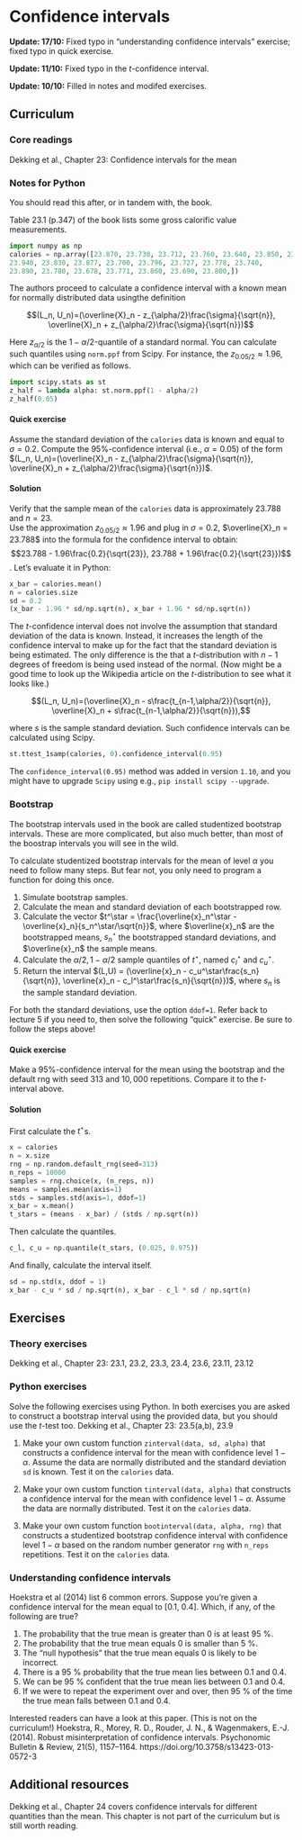 # Confidence intervals

::: callout-note
**Update: 17/10:** Fixed typo in "understanding confidence intervals" exercise; fixed typo in quick exercise.

**Update: 11/10:** Fixed typo in the *t*-confidence interval.

**Update: 10/10:** Filled in notes and modifed exercises.
:::

## Curriculum

### Core readings
Dekking et al., Chapter 23: Confidence intervals for the mean 

### Notes for Python
You should read this after, or in tandem with, the book.

Table 23.1 (p.347) of the book lists some gross calorific value measurements.
```python
import numpy as np
calories = np.array([23.870, 23.730, 23.712, 23.760, 23.640, 23.850, 23.840, 23.860,
23.940, 23.830, 23.877, 23.700, 23.796, 23.727, 23.778, 23.740,
23.890, 23.780, 23.678, 23.771, 23.860, 23.690, 23.800,])
```

The authors proceed to calculate a confidence interval with a known mean for normally distributed data usingthe definition

$$(L_n, U_n)=(\overline{X}_n - z_{\alpha/2}\frac{\sigma}{\sqrt{n}}, 
              \overline{X}_n + z_{\alpha/2}\frac{\sigma}{\sqrt{n}})$$
              
Here $z_{\alpha/2}$ is the $1-\alpha/2$-quantile of a standard normal. You can
calculate such quantiles using `norm.ppf` from Scipy. For instance, the $z_{0.05/2}\approx 1.96$, which can be verified as follows.

```python
import scipy.stats as st
z_half = lambda alpha: st.norm.ppf(1 - alpha/2)
z_half(0.05)
```
#### Quick exercise
Assume the standard deviation of the `calories` data is known and equal to $\sigma=0.2$. Compute the $95\%$-confidence interval (i.e., $\alpha = 0.05$) of the form $(L_n, U_n)=(\overline{X}_n - z_{\alpha/2}\frac{\sigma}{\sqrt{n}}, \overline{X}_n + z_{\alpha/2}\frac{\sigma}{\sqrt{n}})$.

::: {.callout-tip collapse="true"}
#### Solution
Verify that the sample mean of the `calories` data is approximately $23.788$ and $n=23$.  
Use the approximation $z_{0.05/2}\approx 1.96$ and plug in $\sigma = 0.2$, $\overline{X}_n = 23.788$ into the formula for the confidence interval to obtain:
$$23.788 - 1.96\frac{0.2}{\sqrt{23}}, 23.788 + 1.96\frac{0.2}{\sqrt{23}})$$.
Let's evaluate it in Python:
```python
x_bar = calories.mean()
n = calories.size
sd = 0.2
(x_bar - 1.96 * sd/np.sqrt(n), x_bar + 1.96 * sd/np.sqrt(n))
```
:::

The *t*-confidence interval does not involve the assumption that standard deviation of
the data is known. Instead, it increases the length of the confidence interval to
make up for the fact that the standard deviation is being estimated. The only difference
is the that a $t$-distribution with $n-1$ degrees of freedom is being used instead of the 
normal. (Now might be a good time to look up the Wikipedia article on the *t*-distribution to see what it looks like.)

$$(L_n, U_n)=(\overline{X}_n - s\frac{t_{n-1,\alpha/2}}{\sqrt{n}}, 
              \overline{X}_n + s\frac{t_{n-1,\alpha/2}}{\sqrt{n}}),$$
              
where $s$ is the sample standard deviation. Such confidence intervals can be calculated using Scipy.
```python
st.ttest_1samp(calories, 0).confidence_interval(0.95)
```
The `confidence_interval(0.95)` method was added in version `1.10`, and you might have to upgrade `Scipy` using e.g., `pip install scipy --upgrade`.

### Bootstrap
The bootstrap intervals used in the book are called studentized bootstrap intervals. These are more complicated, but also much better, than most of the boostrap intervals you will see in the wild.

To calculate studentized bootstrap intervals for the mean of level $\alpha$ you need to follow many steps. But fear not, you only need to program a function for doing this once.

1. Simulate bootstrap samples.
2. Calculate the mean and standard deviation of each bootstrapped row.
3. Calculate the vector $t^\star = \frac{\overline{x}_n^\star - \overline{x}_n}{s_n^\star/\sqrt{n}}$, where $\overline{x}_n$ are the bootstrapped means, $s_n^\star$ the bootstrapped standard deviations, and $\overline{x}_n$ the sample means.
4. Calculate the $\alpha/2, 1-\alpha/2$ sample quantiles of $t^\star$, named $c_l^\star$ and $c_u^\star$.
5. Return the interval $(L,U) = (\overline{x}_n - c_u^\star\frac{s_n}{\sqrt{n}}, \overline{x}_n - c_l^\star\frac{s_n}{\sqrt{n}})$, where $s_n$ is the sample standard deviation.

For both the standard deviations, use the option `ddof=1`. Refer back to lecture 5 if you need to, then solve the following "quick" exercise. Be sure to follow the steps above!

#### Quick exercise
Make a $95\%$-confidence interval for the mean using the bootstrap and the default rng with seed $313$ and $10,000$ repetitions. Compare it to the $t$-interval above.

::: {.callout-tip collapse="true"}
#### Solution

First calculate the $t^\star$s.
```python
x = calories
n = x.size
rng = np.random.default_rng(seed=313)
n_reps = 10000
samples = rng.choice(x, (n_reps, n))
means = samples.mean(axis=1)
stds = samples.std(axis=1, ddof=1)
x_bar = x.mean()
t_stars = (means - x_bar) / (stds / np.sqrt(n))
```

Then calculate the quantiles.

```python
c_l, c_u = np.quantile(t_stars, (0.025, 0.975))
```

And finally, calculate the interval itself.

```python
sd = np.std(x, ddof = 1)
x_bar - c_u * sd / np.sqrt(n), x_bar - c_l * sd / np.sqrt(n)
```
:::

## Exercises

### Theory exercises
Dekking et al., Chapter 23: 23.1, 23.2, 23.3, 23.4, 23.6, 23.11, 23.12

### Python exercises
Solve the following exercises using Python. In both exercises you are asked to construct a bootstrap interval using the provided data, but you should use the *t*-test too.
Dekking et al., Chapter 23: 23.5(a,b), 23.9

1. Make your own custom function `zinterval(data, sd, alpha)` that constructs a confidence interval for the mean with confidence level $1-\alpha$. Assume the data are normally distributed and the standard deviation `sd` is known. Test it on the `calories` data.

2. Make your own custom function `tinterval(data, alpha)` that constructs a confidence interval for the mean with confidence level $1-\alpha$. Assume the data are normally distributed. Test it on the `calories` data.

3. Make your own custom function `bootinterval(data, alpha, rng)` that constructs a studentized bootstrap confidence interval with confidence level $1-\alpha$ based on the random number generator `rng` with `n_reps` repetitions. Test it on the `calories` data.

### Understanding confidence intervals
Hoekstra et al (2014) list 6 common errors. Suppose you're given a confidence
interval for the mean equal to [0.1, 0.4]. Which, if any, of the following are true?

1. The probability that the true mean is greater than 0 is at least 95 %.
2. The probability that the true mean equals 0 is smaller than 5 %.
3. The “null hypothesis” that the true mean equals 0 is likely to be incorrect.
4. There is a 95 % probability that the true mean lies between 0.1 and 0.4.
5. We can be 95 % confident that the true mean lies between 0.1 and 0.4.
6. If we were to repeat the experiment over and over, then 95 % of the time the 
    true mean falls between 0.1 and 0.4.

Interested readers can have a look at this paper. (This is not on the curriculum!)
Hoekstra, R., Morey, R. D., Rouder, J. N., & Wagenmakers, E.-J. (2014). Robust misinterpretation of confidence intervals.  Psychonomic Bulletin & Review, 21(5), 1157–1164. https://doi.org/10.3758/s13423-013-0572-3

## Additional resources
Dekking et al., Chapter 24 covers confidence intervals for different quantities than
the mean. This chapter is not part of the curriculum but is still worth reading.

